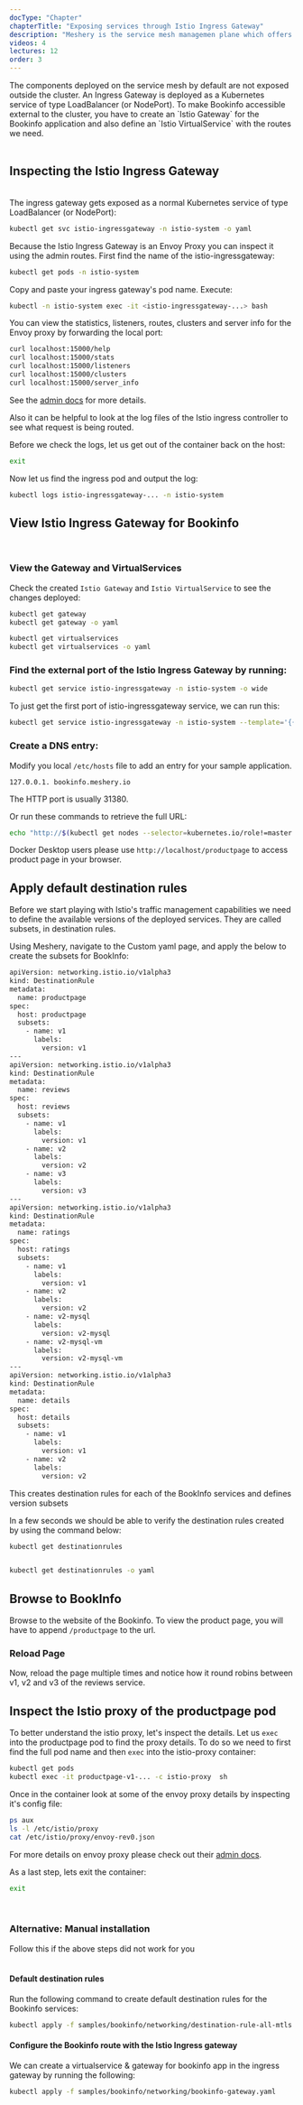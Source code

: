 ---
docType: "Chapter"
chapterTitle: "Exposing services through Istio Ingress Gateway"
description: "Meshery is the service mesh managemen plane which offers lifecycle, configuration, and performance management of service meshes and their workloads."
videos: 4
lectures: 12
order: 3
---


<ChapterStyle>
The components deployed on the service mesh by default are not exposed outside the cluster. An Ingress Gateway is deployed as a Kubernetes service of type LoadBalancer (or NodePort). To make Bookinfo accessible external to the cluster, you have to create an `Istio Gateway` for the Bookinfo application and also define an `Istio VirtualService` with the routes we need.

<br />
<br />

<h2 class="chapter-sub-heading"> Inspecting the Istio Ingress Gateway</h2>

<br />
The ingress gateway gets exposed as a normal Kubernetes service of type LoadBalancer
(or NodePort):

```sh
kubectl get svc istio-ingressgateway -n istio-system -o yaml
```

Because the Istio Ingress Gateway is an Envoy Proxy you can inspect it using the admin routes. First find the name of the istio-ingressgateway:

```sh
kubectl get pods -n istio-system
```

Copy and paste your ingress gateway's pod name. Execute:

```sh
kubectl -n istio-system exec -it <istio-ingressgateway-...> bash
```

You can view the statistics, listeners, routes, clusters and server info for the Envoy proxy by forwarding the local port:

```sh
curl localhost:15000/help
curl localhost:15000/stats
curl localhost:15000/listeners
curl localhost:15000/clusters
curl localhost:15000/server_info
```

See the [admin docs](https://www.envoyproxy.io/docs/envoy/latest/operations/admin) for more details.

Also it can be helpful to look at the log files of the Istio ingress controller to see what request is being routed.

Before we check the logs, let us get out of the container back on the host:

```sh
exit
```

Now let us find the ingress pod and output the log:

```sh
kubectl logs istio-ingressgateway-... -n istio-system
```

<h2 class="chapter-sub-heading">View Istio Ingress Gateway for Bookinfo</h2>
<br />

<h3 class="chapter-sub-heading"> View the Gateway and VirtualServices</h3>

Check the created `Istio Gateway` and `Istio VirtualService` to see the changes deployed:

```sh
kubectl get gateway
kubectl get gateway -o yaml

kubectl get virtualservices
kubectl get virtualservices -o yaml
```

<h3 class="chapter-sub-heading">
  Find the external port of the Istio Ingress Gateway by running:
</h3>

```sh
kubectl get service istio-ingressgateway -n istio-system -o wide
```

To just get the first port of istio-ingressgateway service, we can run this:

```sh
kubectl get service istio-ingressgateway -n istio-system --template='{{(index .spec.ports 1).nodePort}}'
```

<h3 class="chapter-sub-heading"> Create a DNS entry:</h3>

Modify you local `/etc/hosts` file to add an entry for your sample application.

`127.0.0.1. bookinfo.meshery.io`

The HTTP port is usually 31380.

Or run these commands to retrieve the full URL:

```sh
echo "http://$(kubectl get nodes --selector=kubernetes.io/role!=master -o jsonpath={.items[0].status.addresses[?\(@.type==\"InternalIP\"\)].address}):$(kubectl get svc istio-ingressgateway -n istio-system -o jsonpath='{.spec.ports[1].nodePort}')/productpage"
```

Docker Desktop users please use `http://localhost/productpage` to access product page in your browser.

<h2 class="chapter-sub-heading"> Apply default destination rules</h2>

Before we start playing with Istio's traffic management capabilities we need to define the available versions of the deployed services. They are called subsets, in destination rules.

Using Meshery, navigate to the Custom yaml page, and apply the below to create the subsets for BookInfo:

```sh
apiVersion: networking.istio.io/v1alpha3
kind: DestinationRule
metadata:
  name: productpage
spec:
  host: productpage
  subsets:
    - name: v1
      labels:
        version: v1
---
apiVersion: networking.istio.io/v1alpha3
kind: DestinationRule
metadata:
  name: reviews
spec:
  host: reviews
  subsets:
    - name: v1
      labels:
        version: v1
    - name: v2
      labels:
        version: v2
    - name: v3
      labels:
        version: v3
---
apiVersion: networking.istio.io/v1alpha3
kind: DestinationRule
metadata:
  name: ratings
spec:
  host: ratings
  subsets:
    - name: v1
      labels:
        version: v1
    - name: v2
      labels:
        version: v2
    - name: v2-mysql
      labels:
        version: v2-mysql
    - name: v2-mysql-vm
      labels:
        version: v2-mysql-vm
---
apiVersion: networking.istio.io/v1alpha3
kind: DestinationRule
metadata:
  name: details
spec:
  host: details
  subsets:
    - name: v1
      labels:
        version: v1
    - name: v2
      labels:
        version: v2
```

This creates destination rules for each of the BookInfo services and defines version subsets

In a few seconds we should be able to verify the destination rules created by using the command below:

```sh
kubectl get destinationrules


kubectl get destinationrules -o yaml
```

<h2 class="chapter-sub-heading"> Browse to BookInfo</h2>

Browse to the website of the Bookinfo. To view the product page, you will have to append
`/productpage` to the url.

<h3 class="chapter-sub-heading"> Reload Page</h3>

Now, reload the page multiple times and notice how it round robins between v1, v2 and v3 of the reviews service.

<h2 class="chapter-sub-heading">
  Inspect the Istio proxy of the productpage pod
</h2>

To better understand the istio proxy, let's inspect the details. Let us `exec` into the productpage pod to find the proxy details. To do so we need to first find the full pod name and then `exec` into the istio-proxy container:

```sh
kubectl get pods
kubectl exec -it productpage-v1-... -c istio-proxy  sh
```

Once in the container look at some of the envoy proxy details by inspecting it's config file:

```sh
ps aux
ls -l /etc/istio/proxy
cat /etc/istio/proxy/envoy-rev0.json
```

For more details on envoy proxy please check out their [admin docs](https://www.envoyproxy.io/docs/envoy/v1.5.0/operations/admin).

As a last step, lets exit the container:

```sh
exit
```

<br />
<h3>Alternative: Manual installation</h3>
Follow this if the above steps did not work for you

<br />
<br />

<h4 class="chapter-alt-heading"> Default destination rules</h4>

Run the following command to create default destination rules for the Bookinfo services:

```sh
kubectl apply -f samples/bookinfo/networking/destination-rule-all-mtls.yaml
```

<h4 class="chapter-alt-heading">
  Configure the Bookinfo route with the Istio Ingress gateway
</h4>

We can create a virtualservice & gateway for bookinfo app in the ingress gateway by running the following:

```sh
kubectl apply -f samples/bookinfo/networking/bookinfo-gateway.yaml
```

</ChapterStyle>
